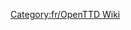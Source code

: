 
{{en/Bilingual box| fr
| ---.
| A listing of articles related to the translation.}}

[[Category:fr/OpenTTD Wiki]]